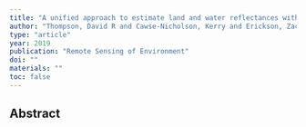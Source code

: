 ```yaml
---
title: "A unified approach to estimate land and water reflectances with uncertainties for coastal imaging spectroscopy"
author: "Thompson, David R and Cawse-Nicholson, Kerry and Erickson, Zachary and Fichot, Cedric G and Frankenberg, Christian and Gao, Bo-Cai and Gierach, Michelle M and Green, Robert O and Jensen, Daniel and Natraj, Vijay and others"
type: "article"
year: 2019
publication: "Remote Sensing of Environment"
doi: ""
materials: ""
toc: false
---
```


## Abstract


